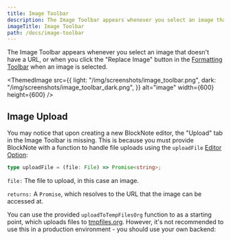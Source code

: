 ```yaml
---
title: Image Toolbar
description: The Image Toolbar appears whenever you select an image that doesn't have a URL, or when you click the "Replace Image" button in the Formatting Toolbar when an image is selected.
imageTitle: Image Toolbar
path: /docs/image-toolbar
---
```


The Image Toolbar appears whenever you select an image that doesn't have a URL, or when you click the "Replace Image" button in the [Formatting Toolbar](/docs/react/styling-theming/components/formatting-toolbar) when an image is selected.

<ThemedImage
  src={{
    light: "/img/screenshots/image_toolbar.png",
    dark: "/img/screenshots/image_toolbar_dark.png",
  }}
  alt="image"
  width={600}
  height={600}
/>

## Image Upload

You may notice that upon creating a new BlockNote editor, the "Upload" tab in the Image Toolbar is missing. This is because you must provide BlockNote with a function to handle file uploads using the `uploadFile` [Editor Option](/docs/reference/editor/options):

```ts
type uploadFile = (file: File) => Promise<string>;
```

`file:` The file to upload, in this case an image.

`returns:` A `Promise`, which resolves to the URL that the image can be accessed at.

You can use the provided `uploadToTempFilesOrg` function to as a starting point, which uploads files to [tmpfiles.org](https://tmpfiles.org/). However, it's not recommended to use this in a production environment - you should use your own backend:

<Example name="backend/file-uploading" />
